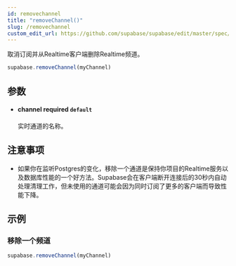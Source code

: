 ```yaml
---
id: removechannel
title: "removeChannel()"
slug: /removechannel
custom_edit_url: https://github.com/supabase/supabase/edit/master/spec/supabase_js_v2.yml
---
```


取消订阅并从Realtime客户端删除Realtime频道。

```js
supabase.removeChannel(myChannel)
```


## 参数


<ul className="method-list-group">
  
<li className="method-list-item">
  <h4 className="method-list-item-label">
    <span className="method-list-item-label-name">
      channel
    </span>
    <span className="method-list-item-label-badge required">
      required
    </span>
    <span className="method-list-item-validation">
      <code>default</code>
    </span>
  </h4>
  <div class="method-list-item-description">

实时通道的名称。

  </div>
  
</li>

</ul>


## 注意事项

- 如果你在监听Postgres的变化，移除一个通道是保持你项目的Realtime服务以及数据库性能的一个好方法。Supabase会在客户端断开连接后的30秒内自动处理清理工作，但未使用的通道可能会因为同时订阅了更多的客户端而导致性能下降。










## 示例

### 移除一个频道



```js
supabase.removeChannel(myChannel)
```